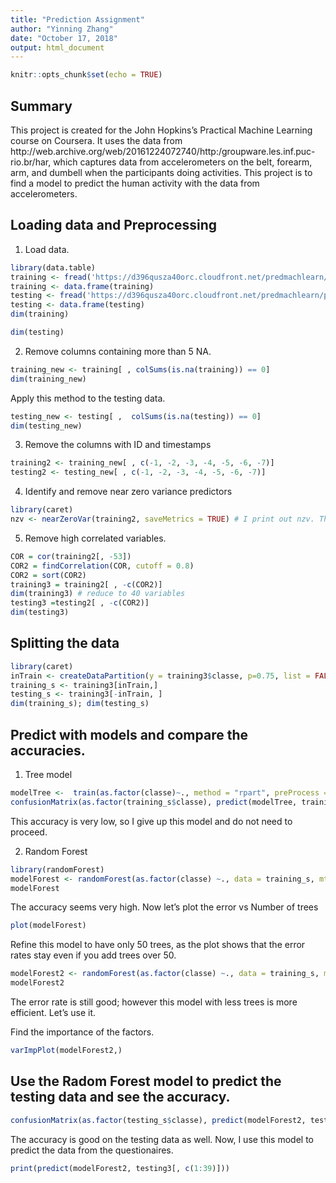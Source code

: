 ```yaml
---
title: "Prediction Assignment"
author: "Yinning Zhang"
date: "October 17, 2018"
output: html_document
---
```


```r
knitr::opts_chunk$set(echo = TRUE)
```

## Summary

This project is created for the John Hopkins's Practical Machine Learning course on Coursera. It uses the data from http://web.archive.org/web/20161224072740/http:/groupware.les.inf.puc-rio.br/har, which captures data from accelerometers on the belt, forearm, arm, and dumbell when the participants doing activities. This project is to find a model to predict the human activity with the data from accelerometers.  


## Loading data and Preprocessing

1. Load data.

```r
library(data.table)
training <- fread('https://d396qusza40orc.cloudfront.net/predmachlearn/pml-training.csv')
training <- data.frame(training)
testing <- fread('https://d396qusza40orc.cloudfront.net/predmachlearn/pml-testing.csv')
testing <- data.frame(testing)
dim(training)
```
```r
dim(testing)
```

2. Remove columns containing more than 5 NA.
```r
training_new <- training[ , colSums(is.na(training)) == 0]
dim(training_new)
```

Apply this method to the testing data. 
```r
testing_new <- testing[ ,  colSums(is.na(testing)) == 0]
dim(testing_new)
```

3. Remove the columns with ID and timestamps
```r
training2 <- training_new[ , c(-1, -2, -3, -4, -5, -6, -7)]
testing2 <- testing_new[ , c(-1, -2, -3, -4, -5, -6, -7)]
```

4. Identify and remove near zero variance predictors

```r
library(caret)
nzv <- nearZeroVar(training2, saveMetrics = TRUE) # I print out nzv. The result shows that none shall be removed.
```

5. Remove high correlated variables.

```r
COR = cor(training2[, -53])
COR2 = findCorrelation(COR, cutoff = 0.8)
COR2 = sort(COR2)
training3 = training2[ , -c(COR2)]
dim(training3) # reduce to 40 variables
testing3 =testing2[ , -c(COR2)]
dim(testing3)
```


## Splitting the data
```r
library(caret)
inTrain <- createDataPartition(y = training3$classe, p=0.75, list = FALSE)
training_s <- training3[inTrain,]
testing_s <- training3[-inTrain, ]
dim(training_s); dim(testing_s)
```


## Predict with models and compare the accuracies. 

1. Tree model
```r
modelTree <-  train(as.factor(classe)~., method = "rpart", preProcess = c("center", "scale"), data = training_s)
confusionMatrix(as.factor(training_s$classe), predict(modelTree, training_s))
```

This accuracy is very low, so I give up this model and do not need to proceed. 

2. Random Forest

```r
library(randomForest)
modelForest <- randomForest(as.factor(classe) ~., data = training_s, mtry=4, ntree=200, prox=TRUE, importance=TRUE)
modelForest
```

The accuracy seems very high. Now let's plot the error vs Number of trees
```r
plot(modelForest)
```

Refine this model to have only 50 trees, as the plot shows that the error rates stay even if you add trees over 50. 

```r
modelForest2 <- randomForest(as.factor(classe) ~., data = training_s, mtry=4, ntree=50, prox=TRUE, importance=TRUE)
modelForest2
```

The error rate is still good; however this model with  less trees is more efficient. Let's use it.

Find the importance of the factors.
```r
varImpPlot(modelForest2,)
```

## Use the Radom Forest model to predict the testing data and see the accuracy.
```r
confusionMatrix(as.factor(testing_s$classe), predict(modelForest2, testing_s))
```
The accuracy is good on the testing data as well.
Now, I use this model to predict the data from the questionaires.

```r
print(predict(modelForest2, testing3[, c(1:39)]))
```